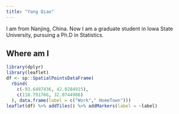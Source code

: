 ```yaml
---
title: "Yang Qiao"
---
```


I am from Nanjing, China. Now I am a graduate student in Iowa State University, pursuing a Ph.D in Statistics.

## Where am I
```r
library(dplyr)
library(leaflet)
df <- sp::SpatialPointsDataFrame(
  rbind(
    c(-93.6497436, 42.0284915),
    c(118.791766, 32.0744986)
  ), data.frame(label = c("Work"," HomeTown")))
leaflet(df) %>% addTiles() %>% addMarkers(label = ~label)
```
